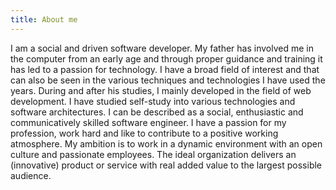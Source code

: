 ```yaml
---
title: About me
---
```


I am a social and driven software developer. My father has involved me in the computer from an early age and through proper guidance and training it has led to a passion for technology. I have a broad field of interest and that can also be seen in the various techniques and technologies I have used the years. During and after his studies, I mainly developed in the field of web development. I have studied self-study into various technologies and software architectures. I can be described as a social, enthusiastic and communicatively skilled software engineer. I have a passion for my profession, work hard and like to contribute to a positive working atmosphere. My ambition is to work in a dynamic environment with an open culture and passionate employees. The ideal organization delivers an (innovative) product or service with real added value to the largest possible audience.
